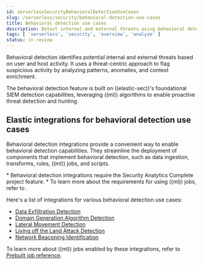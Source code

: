 ```yaml
---
id: serverlessSecurityBehavioralDetectionUseCases
slug: /serverless/security/behavioral-detection-use-cases
title: Behavioral detection use cases
description: Detect internal and external threats using behavioral detection integrations.
tags: [ 'serverless', 'security', 'overview', 'analyze' ]
status: in review
---
```


<DocBadge template="technical preview" />

Behavioral detection identifies potential internal and external threats based on user and host activity. It uses a threat-centric approach to flag suspicious activity by analyzing patterns, anomalies, and context enrichment. 

The behavioral detection feature is built on ((elastic-sec))'s foundational SIEM detection capabilities, leveraging ((ml)) algorithms to enable proactive threat detection and hunting.

## Elastic integrations for behavioral detection use cases

Behavioral detection integrations provide a convenient way to enable behavioral detection capabilities. They streamline the deployment of components that implement behavioral detection, such as data ingestion, transforms, rules, ((ml)) jobs, and scripts.

<DocCallOut title="Requirements">
* Behavioral detection integrations require the Security Analytics Complete <DocLink id="serverlessGeneralManageProject">project feature</DocLink>.
* To learn more about the requirements for using ((ml)) jobs, refer to <DocLink id="serverlessSecurityMlRequirements" />.
</DocCallOut>

Here's a list of integrations for various behavioral detection use cases:

* [Data Exfiltration Detection](((integrations-docs))/ded)
* [Domain Generation Algorithm Detection](((integrations-docs))/dga)
* [Lateral Movement Detection](((integrations-docs))/lmd)
* [Living off the Land Attack Detection](((integrations-docs))/problemchild)
* [Network Beaconing Identification](((integrations-docs))/beaconing)

To learn more about ((ml)) jobs enabled by these integrations, refer to [Prebuilt job reference](((security-guide))/prebuilt-ml-jobs.html).